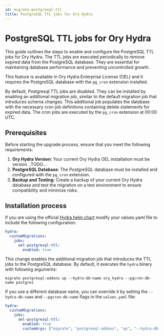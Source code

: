 ```yaml
---
id: migrate-postgresql-ttl
title: PostgreSQL TTL jobs for Ory Hydra
---
```


# PostgreSQL TTL jobs for Ory Hydra

This guide outlines the steps to enable and configure the PostgreSQL TTL jobs for Ory Hydra. The TTL jobs are executed
periodically to remove expired data from the PostgreSQL database. They are essential for maintaining database performance and
preventing uncontrolled growth.

This feature is available in Ory Hydra Enterprise License (OEL) and it requires the PostgreSQL database with the `pg_cron`
extension installed.

By default, Postgresql TTL jobs are disabled. They can be installed by enabling an additional migration job, similar to the
default migration job that introduces schema changes. This additional job populates the database with the necessary cron job
definitions containing delete statements for expired data. The cron jobs are executed by the `pg_cron` extension at 00:00 UTC.

## Prerequisites

Before starting the upgrade process, ensure that you meet the following requirements:

1. **Ory Hydra Version**: Your current Ory Hydra OEL installation must be version ..TODO...
2. **PostgreSQL Database**: The PostgreSQL database must be installed and configured with the `pg_cron` extension.
3. **Backup and Testing**: Create a backup of your current Ory Hydra database and test the migration on a test environment to
   ensure compatibility and minimize risks.

## Installation process

If you are using the official [Hydra helm chart](https://github.com/ory/k8s/tree/master/helm/charts/hydra) modify your values.yaml
file to include the following configuration:

```yaml
hydra:
  customMigrations:
    jobs:
      oel-postgresql-ttl:
        enabled: true
```

This change enables the additional migration job that introduces the TTL jobs to the PostgreSQL database. By default, it executes
the `hydra` binary with following arguments:

```
migrate postgresql-addons up --hydra-db-name ory_hydra --pgcron-db-name postgres
```

If you use a different database name, you can override it by setting the `--hydra-db-name` and `--pgcron-db-name` flags in the
`values.yaml` file:

```yaml
hydra:
  customMigrations:
    jobs:
      oel-postgresql-ttl:
        enabled: true
        customArgs: ["migrate", "postgresql-addons", "up", "--hydra-db-name", "hydra", "--pgcron-db-name", "postgres_cron"]
```
